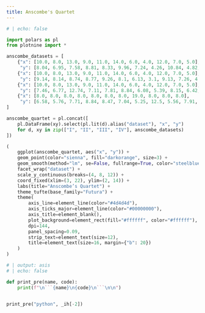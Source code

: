 ```yaml
---
title: Anscombe's Quartet
---
```


```python
# | echo: false

import polars as pl
from plotnine import *

anscombe_datasets = [
    {"x": [10.0, 8.0, 13.0, 9.0, 11.0, 14.0, 6.0, 4.0, 12.0, 7.0, 5.0],
     "y": [8.04, 6.95, 7.58, 8.81, 8.33, 9.96, 7.24, 4.26, 10.84, 4.82, 5.68]},
    {"x": [10.0, 8.0, 13.0, 9.0, 11.0, 14.0, 6.0, 4.0, 12.0, 7.0, 5.0],
     "y": [9.14, 8.14, 8.74, 8.77, 9.26, 8.1, 6.13, 3.1, 9.13, 7.26, 4.74]},
    {"x": [10.0, 8.0, 13.0, 9.0, 11.0, 14.0, 6.0, 4.0, 12.0, 7.0, 5.0],
     "y": [7.46, 6.77, 12.74, 7.11, 7.81, 8.84, 6.08, 5.39, 8.15, 6.42, 5.73]},
    {"x": [8.0, 8.0, 8.0, 8.0, 8.0, 8.0, 8.0, 19.0, 8.0, 8.0, 8.0],
     "y": [6.58, 5.76, 7.71, 8.84, 8.47, 7.04, 5.25, 12.5, 5.56, 7.91, 6.89]}
]

anscombe_quartet = pl.concat([
    pl.DataFrame(xy).select(pl.lit(d).alias("dataset"), "x", "y")
    for d, xy in zip(["I", "II", "III", "IV"], anscombe_datasets)
])

(
    ggplot(anscombe_quartet, aes("x", "y")) +
    geom_point(color="sienna", fill="darkorange", size=3) +
    geom_smooth(method="lm", se=False, fullrange=True, color="steelblue", size=1) +
    facet_wrap("dataset") +
    scale_y_continuous(breaks=(4, 8, 12)) +
    coord_fixed(xlim=(3, 22), ylim=(2, 14)) +
    labs(title="Anscombe’s Quartet") +
    theme_tufte(base_family="Futura") +
    theme(
        axis_line=element_line(color="#4d4d4d"),
        axis_ticks_major=element_line(color="#00000000"),
        axis_title=element_blank(),
        plot_background=element_rect(fill="#ffffff", color="#ffffff"),
        dpi=144,
        panel_spacing=0.09,
        strip_text=element_text(size=12),
        title=element_text(size=16, margin={"b": 20})
    )
)
```


```python
# | output: asis
# | echo: false

def print_pre(name, code):
    print(f"\n```{name}\n{code}\n```\n\n")


print_pre("python", _ih[-2])
```